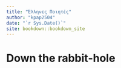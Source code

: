 ```yaml
--- 
title: "Έλληνες Ποιητές"
author: "kpap2504"
date: "`r Sys.Date()`"
site: bookdown::bookdown_site
---
```


# Down the rabbit-hole

